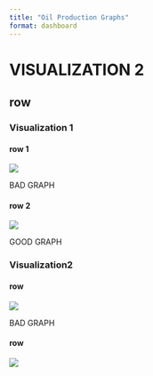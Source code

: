 ```yaml
---
title: "Oil Production Graphs"
format: dashboard
---
```


# VISUALIZATION 2

## row {.tabset}

### Visualization 1

#### row 1

![](oil_graph.jpg)

BAD GRAPH

#### row 2

![](oil_bargraph.jpg)

GOOD GRAPH

### ![]()Visualization2

#### row

![](oil_graph.jpg)

BAD GRAPH

#### row

![](oil_geograph.jpg)
